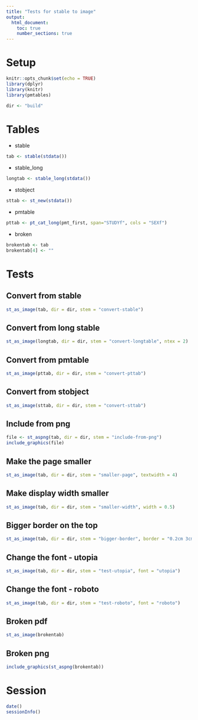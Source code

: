 ```yaml
---
title: "Tests for stable to image"
output: 
  html_document: 
    toc: true
    number_sections: true
---
```


# Setup

```r
knitr::opts_chunk$set(echo = TRUE)
library(dplyr)
library(knitr)
library(pmtables)

dir <- "build"
```


# Tables

- stable

```r
tab <- stable(stdata())
```

- stable_long

```r
longtab <- stable_long(stdata())
```


- stobject

```r
sttab <- st_new(stdata())
```

- pmtable

```r
pttab <- pt_cat_long(pmt_first, span="STUDYf", cols = "SEXf")
```

- broken 

```r
brokentab <- tab
brokentab[4] <- ""
```


# Tests

## Convert from stable

```r
st_as_image(tab, dir = dir, stem = "convert-stable")
```

## Convert from long stable

```r
st_as_image(longtab, dir = dir, stem = "convert-longtable", ntex = 2)
```

## Convert from pmtable

```r
st_as_image(pttab, dir = dir, stem = "convert-pttab")
```

## Convert from stobject

```r
st_as_image(sttab, dir = dir, stem = "convert-sttab")
```


## Include from png

```r
file <- st_aspng(tab, dir = dir, stem = "include-from-png")
include_graphics(file)
```

## Make the page smaller

```r
st_as_image(tab, dir = dir, stem = "smaller-page", textwidth = 4)
```

## Make display width smaller

```r
st_as_image(tab, dir = dir, stem = "smaller-width", width = 0.5)
```

## Bigger border on the top

```r
st_as_image(tab, dir = dir, stem = "bigger-border", border = "0.2cm 3cm")
```

## Change the font - utopia

```r
st_as_image(tab, dir = dir, stem = "test-utopia", font = "utopia")
```

## Change the font - roboto

```r
st_as_image(tab, dir = dir, stem = "test-roboto", font = "roboto")
```

## Broken pdf

```r
st_as_image(brokentab)
```

## Broken png

```r
include_graphics(st_aspng(brokentab))
```


# Session

```r
date()
sessionInfo()
```
